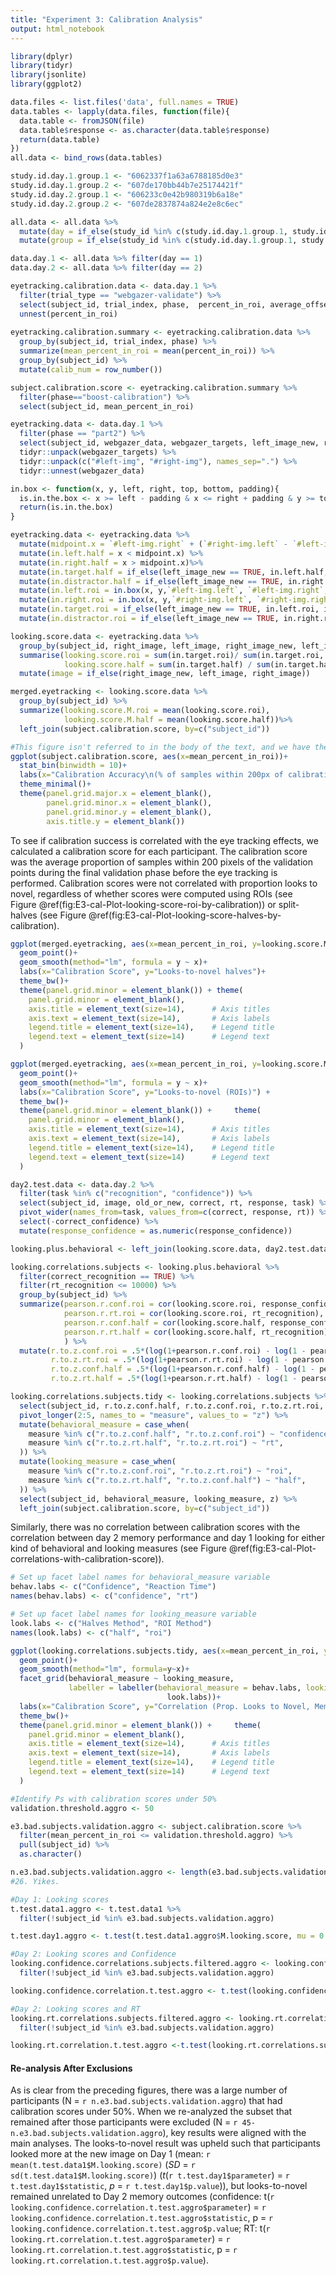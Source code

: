 ```yaml
---
title: "Experiment 3: Calibration Analysis"
output: html_notebook
---
```


```r
library(dplyr)
library(tidyr)
library(jsonlite)
library(ggplot2)
```

```r
data.files <- list.files('data', full.names = TRUE)
data.tables <- lapply(data.files, function(file){
  data.table <- fromJSON(file)
  data.table$response <- as.character(data.table$response)
  return(data.table)
})
all.data <- bind_rows(data.tables)
```

```r
study.id.day.1.group.1 <- "6062337f1a63a6788185d0e3"
study.id.day.1.group.2 <- "607de170bb44b7e25174421f"
study.id.day.2.group.1 <- "606233c0e42b980319b6a18e"
study.id.day.2.group.2 <- "607de2837874a824e2e8c6ec"

all.data <- all.data %>%
  mutate(day = if_else(study_id %in% c(study.id.day.1.group.1, study.id.day.1.group.2), 1, 2)) %>%
  mutate(group = if_else(study_id %in% c(study.id.day.1.group.1, study.id.day.2.group.1), 1, 2))

data.day.1 <- all.data %>% filter(day == 1)
data.day.2 <- all.data %>% filter(day == 2)
```

```r
eyetracking.calibration.data <- data.day.1 %>%
  filter(trial_type == "webgazer-validate") %>%
  select(subject_id, trial_index, phase,  percent_in_roi, average_offset) %>% 
  unnest(percent_in_roi)
  
eyetracking.calibration.summary <- eyetracking.calibration.data %>% 
  group_by(subject_id, trial_index, phase) %>% 
  summarize(mean_percent_in_roi = mean(percent_in_roi)) %>% 
  group_by(subject_id) %>% 
  mutate(calib_num = row_number())

subject.calibration.score <- eyetracking.calibration.summary %>%
  filter(phase=="boost-calibration") %>%
  select(subject_id, mean_percent_in_roi)
```

```r
eyetracking.data <- data.day.1 %>%
  filter(phase == "part2") %>%
  select(subject_id, webgazer_data, webgazer_targets, left_image_new, right_image_new, right_image, left_image) %>%
  tidyr::unpack(webgazer_targets) %>%
  tidyr::unpack(c("#left-img", "#right-img"), names_sep=".") %>%
  tidyr::unnest(webgazer_data)
```

```r
in.box <- function(x, y, left, right, top, bottom, padding){
  is.in.the.box <- x >= left - padding & x <= right + padding & y >= top - padding & y <= bottom + padding
  return(is.in.the.box)
}

eyetracking.data <- eyetracking.data %>%
  mutate(midpoint.x = `#left-img.right` + (`#right-img.left` - `#left-img.right`)/2) %>%
  mutate(in.left.half = x < midpoint.x) %>%
  mutate(in.right.half = x > midpoint.x)%>%
  mutate(in.target.half = if_else(left_image_new == TRUE, in.left.half, in.right.half))%>%
  mutate(in.distractor.half = if_else(left_image_new == TRUE, in.right.half, in.left.half)) %>%
  mutate(in.left.roi = in.box(x, y,`#left-img.left`, `#left-img.right`, `#left-img.top`, `#left-img.bottom`, 50))%>%
  mutate(in.right.roi = in.box(x, y,`#right-img.left`, `#right-img.right`, `#right-img.top`, `#right-img.bottom`, 50))%>%
  mutate(in.target.roi = if_else(left_image_new == TRUE, in.left.roi, in.right.roi))%>%
  mutate(in.distractor.roi = if_else(left_image_new == TRUE, in.right.roi, in.left.roi))
```

```r
looking.score.data <- eyetracking.data %>% 
  group_by(subject_id, right_image, left_image, right_image_new, left_image_new) %>%
  summarise(looking.score.roi = sum(in.target.roi)/ sum(in.target.roi, in.distractor.roi),
            looking.score.half = sum(in.target.half) / sum(in.target.half, in.distractor.half)) %>%
  mutate(image = if_else(right_image_new, left_image, right_image))
```

```r
merged.eyetracking <- looking.score.data %>%
  group_by(subject_id) %>%
  summarize(looking.score.M.roi = mean(looking.score.roi),
            looking.score.M.half = mean(looking.score.half))%>%
  left_join(subject.calibration.score, by=c("subject_id"))
```


<!--#### Calibration Accuracy-->

```r
#This figure isn't referred to in the body of the text, and we have the scatterplots, so I'm cutting this for now
ggplot(subject.calibration.score, aes(x=mean_percent_in_roi))+
  stat_bin(binwidth = 10)+
  labs(x="Calibration Accuracy\n(% of samples within 200px of calibration point)")+
  theme_minimal()+
  theme(panel.grid.major.x = element_blank(),
        panel.grid.minor.x = element_blank(),
        panel.grid.minor.y = element_blank(),
        axis.title.y = element_blank())
```

<!--#### Correlation with Effects-->

To see if calibration success is correlated with the eye tracking effects, we calculated a calibration score for each participant. The calibration score was the average proportion of samples within 200 pixels of the validation points during the final validation phase before the eye tracking is performed. Calibration scores were not correlated with proportion looks to novel, regardless of whether scores were computed using ROIs (see Figure\ \@ref(fig:E3-cal-Plot-looking-score-roi-by-calibration)) or split-halves (see Figure\ \@ref(fig:E3-cal-Plot-looking-score-halves-by-calibration).


```r
ggplot(merged.eyetracking, aes(x=mean_percent_in_roi, y=looking.score.M.half))+
  geom_point()+
  geom_smooth(method="lm", formula = y ~ x)+
  labs(x="Calibration Score", y="Looks-to-novel halves")+
  theme_bw()+
  theme(panel.grid.minor = element_blank()) + theme(
    panel.grid.minor = element_blank(),
    axis.title = element_text(size=14),      # Axis titles
    axis.text = element_text(size=14),       # Axis labels
    legend.title = element_text(size=14),    # Legend title
    legend.text = element_text(size=14)      # Legend text
  )


```

```r
ggplot(merged.eyetracking, aes(x=mean_percent_in_roi, y=looking.score.M.roi))+
  geom_point()+
  geom_smooth(method="lm", formula = y ~ x)+
  labs(x="Calibration Score", y="Looks-to-novel (ROIs)") +
  theme_bw()+
  theme(panel.grid.minor = element_blank()) +     theme(
    panel.grid.minor = element_blank(),
    axis.title = element_text(size=14),      # Axis titles
    axis.text = element_text(size=14),       # Axis labels
    legend.title = element_text(size=14),    # Legend title
    legend.text = element_text(size=14)      # Legend text
  )


```

```r
day2.test.data <- data.day.2 %>%
  filter(task %in% c("recognition", "confidence")) %>%
  select(subject_id, image, old_or_new, correct, rt, response, task) %>%
  pivot_wider(names_from=task, values_from=c(correct, response, rt)) %>%
  select(-correct_confidence) %>%
  mutate(response_confidence = as.numeric(response_confidence))
```

```r
looking.plus.behavioral <- left_join(looking.score.data, day2.test.data)

looking.correlations.subjects <- looking.plus.behavioral %>%
  filter(correct_recognition == TRUE) %>%
  filter(rt_recognition <= 10000) %>%
  group_by(subject_id) %>%
  summarize(pearson.r.conf.roi = cor(looking.score.roi, response_confidence),
            pearson.r.rt.roi = cor(looking.score.roi, rt_recognition),
            pearson.r.conf.half = cor(looking.score.half, response_confidence),
            pearson.r.rt.half = cor(looking.score.half, rt_recognition)
            ) %>%
  mutate(r.to.z.conf.roi = .5*(log(1+pearson.r.conf.roi) - log(1 - pearson.r.conf.roi)),
         r.to.z.rt.roi = .5*(log(1+pearson.r.rt.roi) - log(1 - pearson.r.rt.roi)),
         r.to.z.conf.half = .5*(log(1+pearson.r.conf.half) - log(1 - pearson.r.conf.half)),
         r.to.z.rt.half = .5*(log(1+pearson.r.rt.half) - log(1 - pearson.r.rt.half)))

looking.correlations.subjects.tidy <- looking.correlations.subjects %>%
  select(subject_id, r.to.z.conf.half, r.to.z.conf.roi, r.to.z.rt.roi, r.to.z.rt.half) %>%
  pivot_longer(2:5, names_to = "measure", values_to = "z") %>%
  mutate(behavioral_measure = case_when(
    measure %in% c("r.to.z.conf.half", "r.to.z.conf.roi") ~ "confidence",
    measure %in% c("r.to.z.rt.half", "r.to.z.rt.roi") ~ "rt",
  )) %>%
  mutate(looking_measure = case_when(
    measure %in% c("r.to.z.conf.roi", "r.to.z.rt.roi") ~ "roi",
    measure %in% c("r.to.z.rt.half", "r.to.z.conf.half") ~ "half",
  )) %>%
  select(subject_id, behavioral_measure, looking_measure, z) %>%
  left_join(subject.calibration.score, by=c("subject_id"))
```

Similarly, there was no correlation between calibration scores with the correlation between day 2 memory performance and day 1 looking for either kind of behavioral and looking measures (see Figure\ \@ref(fig:E3-cal-Plot-correlations-with-calibration-score)).

```r
# Set up facet label names for behavioral_measure variable
behav.labs <- c("Confidence", "Reaction Time")
names(behav.labs) <- c("confidence", "rt")

# Set up facet label names for looking_measure variable
look.labs <- c("Halves Method", "ROI Method")
names(look.labs) <- c("half", "roi")

ggplot(looking.correlations.subjects.tidy, aes(x=mean_percent_in_roi, y=z))+
  geom_point()+
  geom_smooth(method="lm", formula=y~x)+
  facet_grid(behavioral_measure ~ looking_measure,
             labeller = labeller(behavioral_measure = behav.labs, looking_measure =
                                   look.labs))+
  labs(x="Calibration Score", y="Correlation (Prop. Looks to Novel, Memory)") +
  theme_bw()+
  theme(panel.grid.minor = element_blank()) +     theme(
    panel.grid.minor = element_blank(),
    axis.title = element_text(size=14),      # Axis titles
    axis.text = element_text(size=14),       # Axis labels
    legend.title = element_text(size=14),    # Legend title
    legend.text = element_text(size=14)      # Legend text
  )

```

```r
#Identify Ps with calibration scores under 50%
validation.threshold.aggro <- 50

e3.bad.subjects.validation.aggro <- subject.calibration.score %>%
  filter(mean_percent_in_roi <= validation.threshold.aggro) %>%
  pull(subject_id) %>%
  as.character()

n.e3.bad.subjects.validation.aggro <- length(e3.bad.subjects.validation.aggro)
#26. Yikes.

#Day 1: Looking scores
t.test.data1.aggro <- t.test.data1 %>%
  filter(!subject_id %in% e3.bad.subjects.validation.aggro)

t.test.day1.aggro <- t.test(t.test.data1.aggro$M.looking.score, mu = 0.5)

#Day 2: Looking scores and Confidence
looking.confidence.correlations.subjects.filtered.aggro <- looking.confidence.correlations.subjects.filtered %>%
  filter(!subject_id %in% e3.bad.subjects.validation.aggro)

looking.confidence.correlation.t.test.aggro <- t.test(looking.confidence.correlations.subjects.filtered.aggro$r.to.z)

#Day 2: Looking scores and RT
looking.rt.correlations.subjects.filtered.aggro <- looking.rt.correlations.subjects.filtered %>%
  filter(!subject_id %in% e3.bad.subjects.validation.aggro)

looking.rt.correlation.t.test.aggro <-t.test(looking.rt.correlations.subjects.filtered.aggro$r.to.z)
```

#### Re-analysis After Exclusions
As is clear from the preceding figures, there was a large number of participants (N = `r n.e3.bad.subjects.validation.aggro`) that had calibration scores under 50%. When we re-analyzed the subset that remained after those participants were excluded (N = `r 45-n.e3.bad.subjects.validation.aggro`), key results were aligned with the main analyses. The looks-to-novel result was upheld such that participants looked more at the new image on Day 1 (mean: `r mean(t.test.data1$M.looking.score)` (*SD* = `r sd(t.test.data1$M.looking.score)`) (*t*(`r t.test.day1$parameter`) = `r t.test.day1$statistic`, *p* = `r t.test.day1$p.value`)), but looks-to-novel remained unrelated to Day 2 memory outcomes (confidence: t(`r looking.confidence.correlation.t.test.aggro$parameter`) = `r looking.confidence.correlation.t.test.aggro$statistic`, p = `r looking.confidence.correlation.t.test.aggro$p.value`; RT: t(`r  looking.rt.correlation.t.test.aggro$parameter`) = `r looking.rt.correlation.t.test.aggro$statistic`, p = `r looking.rt.correlation.t.test.aggro$p.value`). 